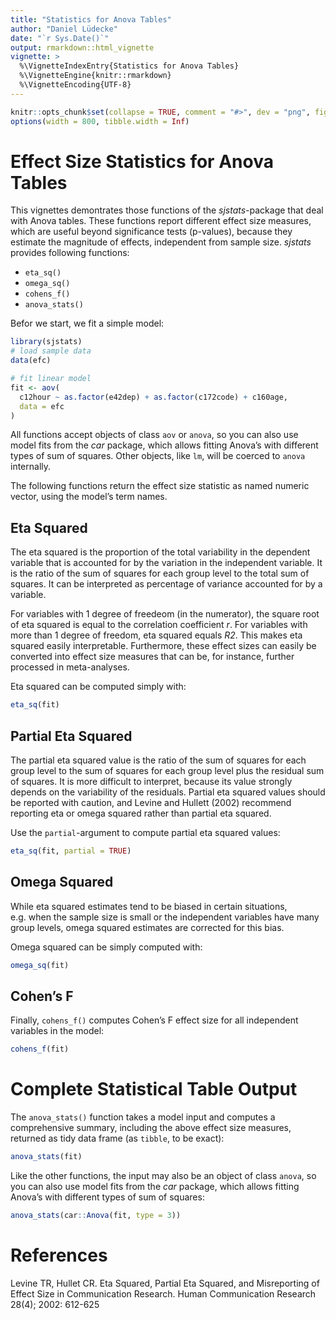 ---
title: "Statistics for Anova Tables"
author: "Daniel Lüdecke"
date: "`r Sys.Date()`"
output: rmarkdown::html_vignette
vignette: >
  %\VignetteIndexEntry{Statistics for Anova Tables}
  %\VignetteEngine{knitr::rmarkdown}
  %\VignetteEncoding{UTF-8}
---

```{r set-options, echo = FALSE}
knitr::opts_chunk$set(collapse = TRUE, comment = "#>", dev = "png", fig.width = 7, fig.height = 3.5, message = FALSE, warning = FALSE)
options(width = 800, tibble.width = Inf)
```

# Effect Size Statistics for Anova Tables

This vignettes demontrates those functions of the *sjstats*-package that deal with Anova tables. These functions report different effect size measures, which are useful beyond significance tests (p-values), because they estimate the magnitude of effects, independent from sample size. *sjstats* provides following functions:

* `eta_sq()`
* `omega_sq()`
* `cohens_f()`
* `anova_stats()`

Befor we start, we fit a simple model:

```{r}
library(sjstats)
# load sample data
data(efc)

# fit linear model
fit <- aov(
  c12hour ~ as.factor(e42dep) + as.factor(c172code) + c160age,
  data = efc
)
```

All functions accept objects of class `aov` or `anova`, so you can also use model fits from the *car* package, which allows fitting Anova's with different types of sum of squares. Other objects, like `lm`, will be coerced to `anova` internally. 

The following functions return the effect size statistic as named numeric vector, using the model's term names.

## Eta Squared

The eta squared is the proportion of the total variability in the dependent variable that is accounted for by the variation in the independent variable. It is the ratio of the sum of squares for each group level to the total sum of squares. It can be interpreted as percentage of variance accounted for by a variable.

For variables with 1 degree of freedeom (in the numerator), the square root of eta squared is equal to the correlation coefficient _r_. For variables with more than 1 degree of freedom, eta squared equals _R2_. This makes eta squared easily interpretable. Furthermore, these effect sizes can easily be converted into effect size measures that can be, for instance, further processed in meta-analyses.

Eta squared can be computed simply with:

```{r}
eta_sq(fit)
```

## Partial Eta Squared

The partial eta squared value is the ratio of the sum of squares for each group level to the sum of squares for each group level plus the residual sum of squares. It is more difficult to interpret, because its value strongly depends on the variability of the residuals. Partial eta squared values should be reported with caution, and Levine and Hullett (2002) recommend reporting eta or omega squared rather than partial eta squared.

Use the `partial`-argument to compute partial eta squared values:

```{r}
eta_sq(fit, partial = TRUE)
```


## Omega Squared

While eta squared estimates tend to be biased in certain situations, e.g. when the sample size is small or the independent variables have many group levels, omega squared estimates are corrected for this bias.

Omega squared can be simply computed with:


```{r}
omega_sq(fit)
```

## Cohen's F

Finally, `cohens_f()` computes Cohen's F effect size for all independent variables in the model:

```{r}
cohens_f(fit)
```

# Complete Statistical Table Output

The `anova_stats()` function takes a model input and computes a comprehensive summary, including the above effect size measures, returned as tidy data frame (as `tibble`, to be exact):

```{r}
anova_stats(fit)
```

Like the other functions, the input may also be an object of class `anova`, so you can also use model fits from the *car* package, which allows fitting Anova's with different types of sum of squares:

```{r}
anova_stats(car::Anova(fit, type = 3))
```

# References

Levine TR, Hullet CR. Eta Squared, Partial Eta Squared, and Misreporting of Effect Size in Communication Research. Human Communication Research 28(4); 2002: 612-625
